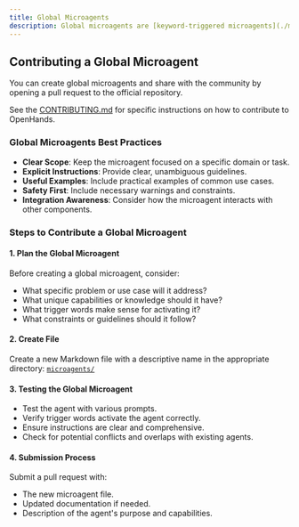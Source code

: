 ```yaml
---
title: Global Microagents
description: Global microagents are [keyword-triggered microagents](./microagents-keyword) that apply to all OpenHands users. A list of the current global microagents can be found [in the OpenHands repository](https://github.com/All-Hands-AI/OpenHands/tree/main/microagents).
---
```


## Contributing a Global Microagent

You can create global microagents and share with the community by opening a pull request to the official repository.

See the [CONTRIBUTING.md](https://github.com/All-Hands-AI/OpenHands/blob/main/CONTRIBUTING.md) for specific instructions on how to contribute to OpenHands.

### Global Microagents Best Practices

- **Clear Scope**: Keep the microagent focused on a specific domain or task.
- **Explicit Instructions**: Provide clear, unambiguous guidelines.
- **Useful Examples**: Include practical examples of common use cases.
- **Safety First**: Include necessary warnings and constraints.
- **Integration Awareness**: Consider how the microagent interacts with other components.

### Steps to Contribute a Global Microagent

#### 1. Plan the Global Microagent

Before creating a global microagent, consider:

- What specific problem or use case will it address?
- What unique capabilities or knowledge should it have?
- What trigger words make sense for activating it?
- What constraints or guidelines should it follow?

#### 2. Create File

Create a new Markdown file with a descriptive name in the appropriate directory:
[`microagents/`](https://github.com/All-Hands-AI/OpenHands/tree/main/microagents)

#### 3. Testing the Global Microagent

- Test the agent with various prompts.
- Verify trigger words activate the agent correctly.
- Ensure instructions are clear and comprehensive.
- Check for potential conflicts and overlaps with existing agents.

#### 4. Submission Process

Submit a pull request with:

- The new microagent file.
- Updated documentation if needed.
- Description of the agent's purpose and capabilities.
